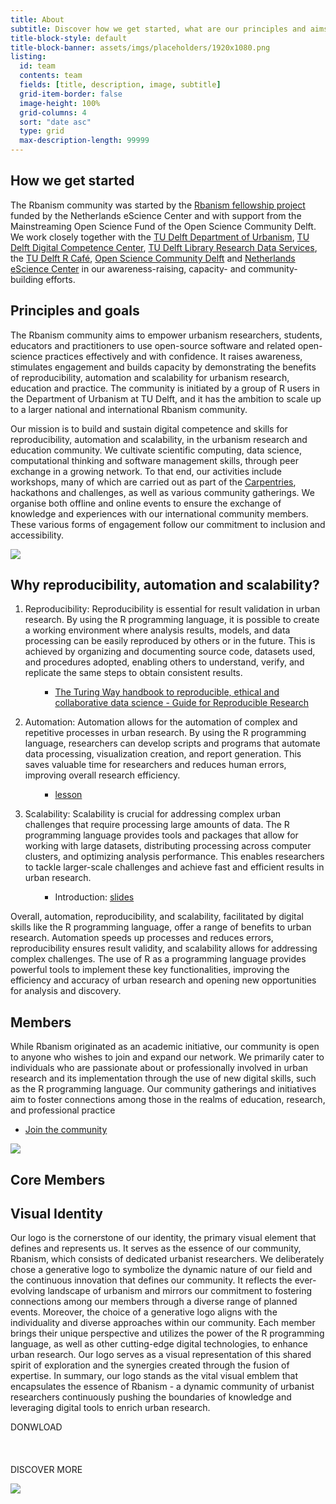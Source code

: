 ```yaml
---
title: About
subtitle: Discover how we get started, what are our principles and aims.
title-block-style: default
title-block-banner: assets/imgs/placeholders/1920x1080.png
listing:
  id: team
  contents: team
  fields: [title, description, image, subtitle]
  grid-item-border: false
  image-height: 100%
  grid-columns: 4
  sort: "date asc"
  type: grid
  max-description-length: 99999
---
```


## How we get started
The Rbanism community was started by the [Rbanism fellowship project](https://www.esciencecenter.nl/fellows/claudiu-forgaci/) funded by the Netherlands eScience Center and with support from the Mainstreaming Open Science Fund of the Open Science Community Delft. We work closely together with the [TU Delft Department of Urbanism](https://www.tudelft.nl/en/architecture-and-the-built-environment/about-the-faculty/departments/urbanism), [TU Delft Digital Competence Center](https://www.tudelft.nl/library/library-voor-onderzoekers/library-voor-onderzoekers/onderzoek-starten/dcc), [TU Delft Library Research Data Services](https://www.tudelft.nl/library/library-voor-onderzoekers/library-voor-onderzoekers/onderzoek-starten/dcc), the [TU Delft R Café](https://delft-rcafe.github.io/home/Index.html), [Open Science Community Delft](https://osc-delft.github.io/) and [Netherlands eScience Center](https://www.esciencecenter.nl/) in our awareness-raising, capacity- and community-building efforts.

## Principles and goals
The Rbanism community aims to empower urbanism researchers, students, educators and practitioners to use open-source software and related open-science practices effectively and with confidence. It raises awareness, stimulates engagement and builds capacity by demonstrating the benefits of reproducibility, automation and scalability for urbanism research, education and practice. The community is initiated by a group of R users in the Department of Urbanism at TU Delft, and it has the ambition to scale up to a larger national and international Rbanism community.

Our mission is to build and sustain digital competence and skills for reproducibility, automation and scalability, in the urbanism research and education community. We cultivate scientific computing, data science, computational thinking and software management skills, through peer exchange in a growing network. To that end, our activities include workshops, many of which are carried out as part of the [Carpentries](https://carpentries.org/), hackathons and challenges, as well as various community gatherings. We organise both offline and online events to ensure the exchange of knowledge and experiences with our international community members. These various forms of engagement follow our commitment to inclusion and accessibility.

![](https://fakeimg.pl/1920x1080?text=PLACEHOLDER)

## Why reproducibility, automation and scalability?
1. Reproducibility: Reproducibility is essential for result validation in urban research. By using the R programming language, it is possible to create a working environment where analysis results, models, and data processing can be easily reproduced by others or in the future. This is achieved by organizing and documenting source code, datasets used, and procedures adopted, enabling others to understand, verify, and replicate the same steps to obtain consistent results.

    <ul>
    <ul class="pillar-link-list">
    <li class="pillar-link-item">[The Turing Way handbook to reproducible, ethical and collaborative data science - Guide for Reproducible Research](https://the-turing-way.netlify.app/reproducible-research/reproducible-research.html)</li>
    </ul>
    </ul>

2. Automation: Automation allows for the automation of complex and repetitive processes in urban research. By using the R programming language, researchers can develop scripts and programs that automate data processing, visualization creation, and report generation. This saves valuable time for researchers and reduces human errors, improving overall research efficiency.

    <ul>
    <ul class="pillar-link-list">
    <li class="pillar-link-item">[lesson](https://rbanism.github.io/repro-r-workshop/documents/03-automation.html)</li>
    </ul>
    </ul>

3.  Scalability: Scalability is crucial for addressing complex urban challenges that require processing large amounts of data. The R programming language provides tools and packages that allow for working with large datasets, distributing processing across computer clusters, and optimizing analysis performance. This enables researchers to tackle larger-scale challenges and achieve fast and efficient results in urban research.

    <ul>
    <ul class="pillar-link-list">
    <li class="pillar-link-item">Introduction: [slides](https://github.com/Rbanism/scalegis-workshop/blob/main/docs/scalegis-slides.pdf)</li>
    </ul>
    </ul>

Overall, automation, reproducibility, and scalability, facilitated by digital skills like the R programming language, offer a range of benefits to urban research. Automation speeds up processes and reduces errors, reproducibility ensures result validity, and scalability allows for addressing complex challenges. The use of R as a programming language provides powerful tools to implement these key functionalities, improving the efficiency and accuracy of urban research and opening new opportunities for analysis and discovery.

## Members
While Rbanism originated as an academic initiative, our community is open to anyone who wishes to join and expand our network. We primarily cater to individuals who are passionate about or professionally involved in urban research and its implementation through the use of new digital skills, such as the R programming language. Our community gatherings and initiatives aim to foster connections among those in the realms of education, research, and professional practice

<ul class="member-registration-form-link-list">
<li class="member-registration-form-list-item">[Join the community](https://forms.office.com/e/25Va69R1h2)</li>
</ul>

![](https://placehold.co/1920x1080)

## Core Members
:::{#team}
:::

## Visual Identity
::: {layout-ncol=2}
Our logo is the cornerstone of our identity, the primary visual element that defines and represents us. It serves as the essence of our community, Rbanism, which consists of dedicated urbanist researchers.
We deliberately chose a generative logo to symbolize the dynamic nature of our field and the continuous innovation that defines our community. It reflects the ever-evolving landscape of urbanism and mirrors our commitment to fostering connections among our members through a diverse range of planned events.
Moreover, the choice of a generative logo aligns with the individuality and diverse approaches within our community. Each member brings their unique perspective and utilizes the power of the R programming language, as well as other cutting-edge digital technologies, to enhance urban research. Our logo serves as a visual representation of this shared spirit of exploration and the synergies created through the fusion of expertise.
In summary, our logo stands as the vital visual emblem that encapsulates the essence of Rbanism - a dynamic community of urbanist researchers continuously pushing the boundaries of knowledge and leveraging digital tools to enrich urban research.
  
<span><a class="empty-button">DONWLOAD</a></span>
<br>
<br>
<br>
<br>
<span><a class="empty-button">DISCOVER MORE</a></span>
:::



![](https://placehold.co/1920x1080)
